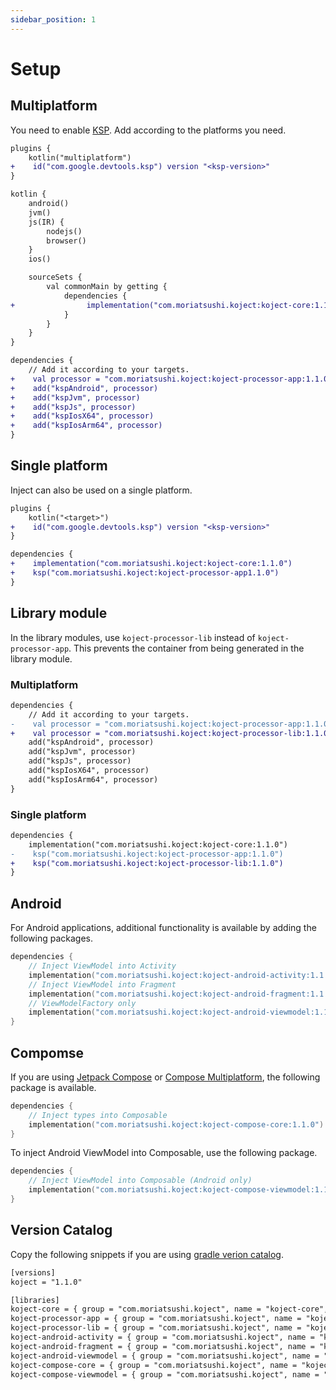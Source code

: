 ```yaml
---
sidebar_position: 1
---
```


# Setup

## Multiplatform

You need to enable [KSP](https://github.com/google/ksp).
Add according to the platforms you need.

```diff title="build.gradle.kts"
plugins {
    kotlin("multiplatform")
+    id("com.google.devtools.ksp") version "<ksp-version>"
}

kotlin {
    android()
    jvm()
    js(IR) {
        nodejs()
        browser()
    }
    ios()

    sourceSets {
        val commonMain by getting {
            dependencies {
+                implementation("com.moriatsushi.koject:koject-core:1.1.0")
            }
        }
    }
}

dependencies {
    // Add it according to your targets.
+    val processor = "com.moriatsushi.koject:koject-processor-app:1.1.0"
+    add("kspAndroid", processor)
+    add("kspJvm", processor)
+    add("kspJs", processor)
+    add("kspIosX64", processor)
+    add("kspIosArm64", processor)
}
```

## Single platform

Inject can also be used on a single platform.

```diff title="build.gradle.kts"
plugins {
    kotlin("<target>")
+    id("com.google.devtools.ksp") version "<ksp-version>"
}

dependencies {
+    implementation("com.moriatsushi.koject:koject-core:1.1.0")
+    ksp("com.moriatsushi.koject:koject-processor-app1.1.0")
}
```

## Library module
In the library modules, use `koject-processor-lib` instead of `koject-processor-app`.
This prevents the container from being generated in the library module.

### Multiplatform

```diff title="build.gradle.kts"
dependencies {
    // Add it according to your targets.
-    val processor = "com.moriatsushi.koject:koject-processor-app:1.1.0"
+    val processor = "com.moriatsushi.koject:koject-processor-lib:1.1.0"
    add("kspAndroid", processor)
    add("kspJvm", processor)
    add("kspJs", processor)
    add("kspIosX64", processor)
    add("kspIosArm64", processor)
}
```

### Single platform

```diff title="build.gradle.kts"
dependencies {
    implementation("com.moriatsushi.koject:koject-core:1.1.0")
-    ksp("com.moriatsushi.koject:koject-processor-app:1.1.0")
+    ksp("com.moriatsushi.koject:koject-processor-lib:1.1.0")
}
```

## Android
For Android applications, additional functionality is available by adding the following packages.

```kotlin
dependencies {
    // Inject ViewModel into Activity
    implementation("com.moriatsushi.koject:koject-android-activity:1.1.0")
    // Inject ViewModel into Fragment
    implementation("com.moriatsushi.koject:koject-android-fragment:1.1.0")
    // ViewModelFactory only
    implementation("com.moriatsushi.koject:koject-android-viewmodel:1.1.0")
}
```

## Compomse
If you are using [Jetpack Compose](https://developer.android.com/jetpack/compose) or [Compose Multiplatform](https://www.jetbrains.com/lp/compose-mpp/), the following package is available.

```kotlin
dependencies {
    // Inject types into Composable
    implementation("com.moriatsushi.koject:koject-compose-core:1.1.0")
}
```

To inject Android ViewModel into Composable, use the following package. 

```kotlin
dependencies {
    // Inject ViewModel into Composable (Android only)
    implementation("com.moriatsushi.koject:koject-compose-viewmodel:1.1.0")
}
```

## Version Catalog
Copy the following snippets if you are using [gradle verion catalog](https://docs.gradle.org/current/userguide/platforms.html).

```xml title="libs.versions.toml"
[versions]
koject = "1.1.0"

[libraries]
koject-core = { group = "com.moriatsushi.koject", name = "koject-core", version.ref = "koject" }
koject-processor-app = { group = "com.moriatsushi.koject", name = "koject-processor-app", version.ref = "koject" }
koject-processor-lib = { group = "com.moriatsushi.koject", name = "koject-processor-lib", version.ref = "koject" }
koject-android-activity = { group = "com.moriatsushi.koject", name = "koject-android-activity", version.ref = "koject" }
koject-android-fragment = { group = "com.moriatsushi.koject", name = "koject-android-fragment", version.ref = "koject" }
koject-android-viewmodel = { group = "com.moriatsushi.koject", name = "koject-android-viewmodel", version.ref = "koject" }
koject-compose-core = { group = "com.moriatsushi.koject", name = "koject-compose-core", version.ref = "koject" }
koject-compose-viewmodel = { group = "com.moriatsushi.koject", name = "koject-compose-viewmodel", version.ref = "koject" }
```
